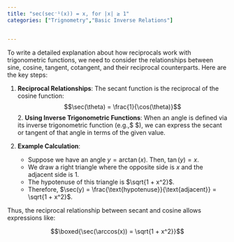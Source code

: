 ```yaml
---
title: "sec(sec⁻¹(x)) = x, for |x| ≥ 1"
categories: ["Trignometry","Basic Inverse Relations"]


---
```




To write a detailed explanation about how reciprocals work with trigonometric functions, we need to consider the relationships between sine, cosine, tangent, cotangent, and their reciprocal counterparts. Here are the key steps:

1. **Reciprocal Relationships**: The secant function is the reciprocal of the cosine function: 
   $$\sec(\theta) = \frac{1}{\cos(\theta)}$$2. **Using Inverse Trigonometric Functions**: When an angle is defined via its inverse trigonometric function (e.g.,$ \arccos $), we can express the secant or tangent of that angle in terms of the given value.

3. **Example Calculation**:
   - Suppose we have an angle $y = \arctan(x)$. Then, $\tan(y) = x$.
   - We draw a right triangle where the opposite side is $x$ and the adjacent side is 1.
   - The hypotenuse of this triangle is $\sqrt{1 + x^2}$.
   - Therefore, $\sec(y) = \frac{\text{hypotenuse}}{\text{adjacent}} = \sqrt{1 + x^2}$.

Thus, the reciprocal relationship between secant and cosine allows expressions like:

$$\boxed{\sec(\arccos(x)) = \sqrt{1 + x^2}}$$
